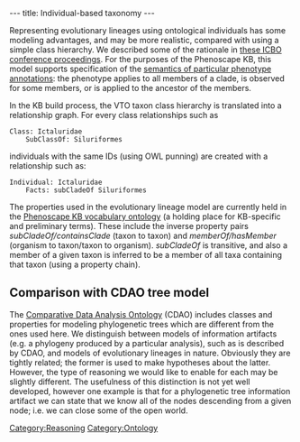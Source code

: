 ---
title: Individual-based taxonomy
---

Representing evolutionary lineages using ontological individuals has some modeling advantages, and may be more realistic, compared with using a simple class hierarchy. We described some of the rationale in [http://ceur-ws.org/Vol-833/paper82.pdf these ICBO conference proceedings]. For the purposes of the Phenoscape KB,  this model supports specification of the [[Semantics_of_phenotype_annotations|semantics of particular phenotype annotations]]: the phenotype applies to all members of a clade, is observed for some members, or is applied to the ancestor of the members.

In the KB build process, the VTO taxon class hierarchy is translated into a relationship graph. For every class relationships such as

 Class: Ictaluridae
     SubClassOf: Siluriformes

individuals with the same IDs (using OWL punning) are created with a relationship such as:

 Individual: Ictaluridae
     Facts: subCladeOf Siluriformes

The properties used in the evolutionary lineage model are currently held in the [http://purl.org/phenoscape/vocab.owl Phenoscape KB vocabulary ontology] (a holding place for KB-specific and preliminary terms). These include the inverse property pairs ''subCladeOf/containsClade'' (taxon to taxon) and ''memberOf/hasMember'' (organism to taxon/taxon to organism). ''subCladeOf'' is transitive, and also a member of a given taxon is inferred to be a member of all taxa containing that taxon (using a property chain).

==Comparison with CDAO tree model==
The [http://www.evolutionaryontology.org/cdao Comparative Data Analysis Ontology] (CDAO) includes classes and properties for modeling phylogenetic trees which are different from the ones used here. We distinguish between models of information artifacts (e.g. a phylogeny produced by a particular analysis), such as is described by CDAO, and models of evolutionary lineages in nature. Obviously they are tightly related; the former is used to make hypotheses about the latter. However, the type of reasoning we would like to enable for each may be slightly different. The usefulness of this distinction is not yet well developed, however one example is that for a phylogenetic tree information artifact we can state that we know all of the nodes descending from a given node; i.e. we can close some of the open world.

[[Category:Reasoning]]
[[Category:Ontology]]